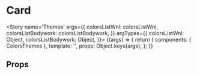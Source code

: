 
<Meta title='foundations/Colors/Themes' component={ColorsThemes} />

# Card

<Story name='Themes'
   args={{
	   colorsListWnl: colorsListWnl,
	   colorsListBodywork: colorsListBodywork,
   }}
   argTypes={{
	   colorsListWnl: Object,
	   colorsListBodywork: Object,
   }}>
	{(args) => {
		return {
			components: { ColorsThemes },
			template: '<colors-themes :colorsListWnl="colorsListWnl" :colorsListBodywork="colorsListBodywork"></colors-themes>',
			props: Object.keys(args),
		};
	}}
</Story>

## Props

<Props of={ColorsThemes} />